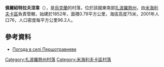 {{coord|47|10|57|N|35|17|51|E|scale:100000|display=title}}

'''佩爾紹特拉夫涅韋'''（{{lang-uk|Першотравневе}}），是[[烏克蘭|烏克蘭]]的村落，位於該國東南部[[扎波羅熱州|扎波羅熱州]]，由[[米海利夫卡區|米海利夫卡區]]負責管轄，始建於1852年，面積0.79平方公里，海拔高度75米，2001年人口76，人口密度每平方公里96.2人。

==參考資料==
* [http://weather.in.ua/ua/zaporozhskaja/20031 Погода в селі Першотравневе] {{Wayback|url=http://weather.in.ua/ua/zaporozhskaja/20031 |date=20090416053850 }}

[[Category:扎波羅熱州村落|Category:扎波羅熱州村落]]
[[Category:米海利夫卡區村落|Category:米海利夫卡區村落]]


{{Zaporizhia-geo-stub}}